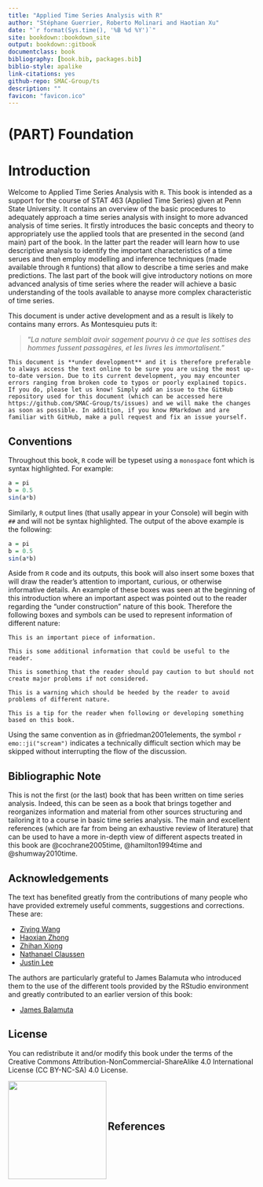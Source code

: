 ```yaml
--- 
title: "Applied Time Series Analysis with R"
author: "Stéphane Guerrier, Roberto Molinari and Haotian Xu"
date: "`r format(Sys.time(), '%B %d %Y')`"
site: bookdown::bookdown_site
output: bookdown::gitbook
documentclass: book
bibliography: [book.bib, packages.bib]
biblio-style: apalike
link-citations: yes
github-repo: SMAC-Group/ts
description: ""
favicon: "favicon.ico"
---
```


# (PART) Foundation {-}

# Introduction

Welcome to Applied Time Series Analysis with `R`. This book is intended as a support for the course of STAT 463 (Applied Time Series) given at Penn State University. It contains an overview of the basic procedures to adequately approach a time series analysis with insight to more advanced analysis of time series. It firstly introduces the basic concepts and theory to appropriately use the applied tools that are presented in the second (and main) part of the book. In the latter part the reader will learn how to use descriptive analysis to identify the important characteristics of a time serues and then employ modelling and inference techniques (made available through `R` funtions) that allow to describe a time series and make predictions. The last part of the book will give introductory notions on more advanced analysis of time series where the reader will achieve a basic understanding of the tools available to anayse more complex characteristic of time series. 

This document is under active development and as a result is likely to contains
many errors. As Montesquieu puts it:

>
> "*La nature semblait avoir sagement pourvu à ce que les sottises des hommes 
> fussent passagères, et les livres les immortalisent.*"
>

```block2
This document is **under development** and it is therefore preferable to always access the text online to be sure you are using the most up-to-date version. Due to its current development, you may encounter errors ranging from broken code to typos or poorly explained topics. If you do, please let us know! Simply add an issue to the GitHub repository used for this document (which can be accessed here https://github.com/SMAC-Group/ts/issues) and we will make the changes as soon as possible. In addition, if you know RMarkdown and are familiar with GitHub, make a pull request and fix an issue yourself.
```

<!-- ## Contents -->

<!-- This book is structured as follows: -->

<!-- - Basic Elements of Time Series -->
<!--     - Wold representation deterministic + random -->
<!--     - Examples of deterministic components (trend + seasonality) -->
<!--     - Random components: basic time series models -->
<!-- - Fundamental Representations -->
<!--     - Conditions for fundamental representations (e.g. gaussian) -->
<!--     - AutoCovariance and AutoCorrelation Functions -->
<!--     - Estimators: Empirical ACF -->
<!--     - Spectral Density and WV -->
<!-- - Stationarity of Time Series -->
<!--     - Stationarity vs Non-Stationarity -->
<!--     - Linear operators and processes -->
<!--     - Weak and Strong Stationarity -->
<!-- - SARIMA Models -->
<!--     - AR(p) Models -->
<!--     - MA(q) Models -->
<!--     - ARMA(p,q) Models -->
<!--     - ARIMA(p,d,q) Models -->
<!--     - SARIMA(p,d,q)(P,D,Q) Models -->
<!-- - Descriptive Analysis -->
<!--     - Raw Data -->
<!--     - ACF plots -->
<!--     - Identifying models -->
<!--     - Other representations: SDF and WV -->
<!-- - Inference -->
<!--     - Estimation -->
<!--     - Inference -->
<!--     - Model Selection -->
<!-- - Advanced Topics -->
<!--     - GARCH -->
<!--     - State-Space Models -->
<!--     - Multivariate (VAR) Models -->


## Conventions

Throughout this book, `R` code will be typeset using a `monospace` font which is syntax highlighted. For example:

```r
a = pi
b = 0.5
sin(a*b)
```

Similarly, `R` output lines (that usally appear in your Console) will begin with `##` and will not be syntax highlighted. The output of the above example is the following:

```r
a = pi
b = 0.5
sin(a*b)
```

Aside from `R` code and its outputs, this book will also insert some boxes that will draw the reader's attention to  important, curious, or otherwise informative details. An example of these boxes was seen at the beginning of this introduction where an important aspect was pointed out to the reader regarding the "under construction" nature of this book. Therefore the following boxes and symbols can be used to represent information of different nature:

```block2
This is an important piece of information.
```

```block2
This is some additional information that could be useful to the reader.
```

```block2
This is something that the reader should pay caution to but should not create major problems if not considered. 
```

```block2
This is a warning which should be heeded by the reader to avoid problems of different nature.
```

```block2
This is a tip for the reader when following or developing something based on this book.
```


Using the same convention as in @friedman2001elements, the symbol `r emo::ji("scream")` indicates a technically difficult section which may be skipped without interrupting the flow of the discussion.

## Bibliographic Note 

This is not the first (or the last) book that has been written on time series analysis. Indeed, this can be seen as a book that brings together and reorganizes information and material from other sources structuring and tailoring it to a course in basic time series analysis. The main and excellent references (which are far from being an exhaustive review of literature) that can be used to have a more in-depth view of different aspects treated in this book are @cochrane2005time, @hamilton1994time and @shumway2010time.

## Acknowledgements

The text has benefited greatly from the contributions of many people who have provided extremely useful comments, suggestions and corrections. These are:

- [Ziying Wang](https://github.com/zionward)
- [Haoxian Zhong](https://github.com/Lyle-Haoxian)
- [Zhihan Xiong](https://www.linkedin.com/in/zhihan-xiong-988152114)
- [Nathanael Claussen](https://github.com/Nathanael-Claussen)
- [Justin Lee](https:://github.com/munsheet)

The authors are particularly grateful to James Balamuta who introduced them to the use of the different tools provided by the RStudio environment and greatly contributed to an earlier version of this book:

- [James Balamuta](https::/github.com/coatless)


## License 

You can redistribute it and/or modify this book under the terms of the Creative Commons Attribution-NonCommercial-ShareAlike 4.0 International License (CC BY-NC-SA) 4.0 License.

<a href="http://creativecommons.org/licenses/by-nc-sa/4.0/"><img src="images/licence.png" align="left" width="200"/></a>
<br><br><br>

## References
